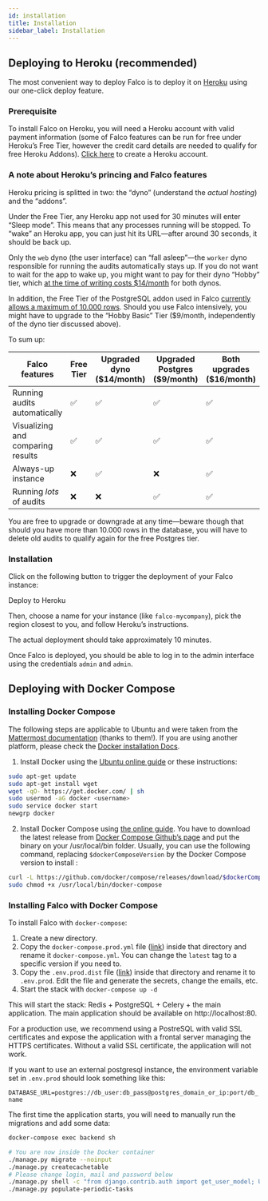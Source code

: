 ```yaml
---
id: installation
title: Installation
sidebar_label: Installation
---
```


## Deploying to Heroku (recommended)

The most convenient way to deploy Falco is to deploy it on [Heroku](https://heroku.com)
using our one-click deploy feature.

### Prerequisite

To install Falco on Heroku, you will need a Heroku account with valid payment information (some of Falco features can be run for free under Heroku’s Free Tier, however the credit card details are needed to qualify for free Heroku Addons). [Click here](https://signup.heroku.com) to create a Heroku account.

### A note about Heroku’s princing and Falco features

Heroku pricing is splitted in two: the “dyno” (understand the _actual hosting_) and the “addons”.

Under the Free Tier, any Heroku app not used for 30 minutes will enter “Sleep mode”. This means that any processes running will be stopped. To “wake” an Heroku app, you can just hit its URL—after around 30 seconds, it should be back up.

Only the `web` dyno (the user interface) can “fall asleep”—the `worker` dyno responsible for running the audits automatically stays up. If you do not want to wait for the app to wake up, you might want to pay for their dyno “Hobby” tier, which [at the time of writing costs $14/month](https://www.heroku.com/pricing) for both dynos.

In addition, the Free Tier of the PostgreSQL addon used in Falco [currently allows a maximum of 10.000 rows](https://elements.heroku.com/addons/heroku-postgresql). Should you use Falco intensively, you might have to upgrade to the “Hobby Basic” Tier ($9/month, independently of the dyno tier discussed above).

To sum up:

| Falco features                    | Free Tier | Upgraded dyno ($14/month) | Upgraded Postgres ($9/month) | Both upgrades ($16/month) |
| --------------------------------- | --------- | ------------------------- | ---------------------------- | ------------------------- |
| Running audits automatically      | ✅        | ✅                        | ✅                           | ✅                        |
| Visualizing and comparing results | ✅        | ✅                        | ✅                           | ✅                        |
| Always-up instance                | ❌        | ✅                        | ❌                           | ✅                        |
| Running _lots_ of audits          | ❌        | ❌                        | ✅                           | ✅                        |

You are free to upgrade or downgrade at any time—beware though that should you have more than 10.000 rows in the database, you will have to delete old audits to qualify again for the free Postgres tier.

### Installation

Click on the following button to trigger the deployment of your Falco instance:


<Link
  className="button button--primary button--lg"
  href={
    "https://heroku.com/deploy?template=https://github.com/theodo/falco/tree/1.2.0"
  }
  style={{ marginBottom: "20px" }}
>
  Deploy to Heroku
</Link>

Then, choose a name for your instance (like `falco-mycompany`), pick the region closest to you, and follow Heroku’s instructions.

The actual deployment should take approximately 10 minutes.

Once Falco is deployed, you should be able to log in to the admin interface using the credentials `admin` and `admin`.

## Deploying with Docker Compose

### Installing Docker Compose

The following steps are applicable to Ubuntu and were taken from the [Mattermost documentation](https://docs.mattermost.com/install/prod-docker.html) (thanks to them!).
If you are using another platform, please check the [Docker installation Docs](https://docs.docker.com/install/#supported-platforms).

1. Install Docker using the [Ubuntu online guide](https://docs.docker.com/installation/ubuntulinux/) or these instructions:

```bash
sudo apt-get update
sudo apt-get install wget
wget -qO- https://get.docker.com/ | sh
sudo usermod -aG docker <username>
sudo service docker start
newgrp docker
```

2. Install Docker Compose using [the online guide](https://docs.docker.com/compose/install/). You have to download the latest release from [Docker Compose Github’s page](https://github.com/docker/compose/releases/) and put the binary on your /usr/local/bin folder. Usually, you can use the following command, replacing `$dockerComposeVersion` by the Docker Compose version to install :

```bash
curl -L https://github.com/docker/compose/releases/download/$dockerComposeVersion/docker-compose-`uname -s`-`uname -m` > /usr/local/bin/docker-compose
sudo chmod +x /usr/local/bin/docker-compose
```

### Installing Falco with Docker Compose

To install Falco with `docker-compose`:

1. Create a new directory.
2. Copy the `docker-compose.prod.yml` file ([link](https://github.com/theodo/falco/blob/master/docker-compose.prod.yml)) inside that directory and rename it `docker-compose.yml`. You can change the `latest` tag to a specific version if you need to.
3. Copy the `.env.prod.dist` file ([link](https://github.com/theodo/falco/blob/master/.env.prod.dist)) inside that directory and rename it to `.env.prod`. Edit the file and generate the secrets, change the emails, etc.
4. Start the stack with `docker-compose up -d`

This will start the stack: Redis + PostgreSQL + Celery + the main application. The main application should be available on http://localhost:80.

For a production use, we recommend using a PostreSQL with valid SSL certificates and expose the application with a frontal server managing the HTTPS certificates.
Without a valid SSL certificate, the application will not work.

If you want to use an external postgresql instance, the environment variable set in `.env.prod` should look something like this:

`DATABASE_URL=postgres://db_user:db_pass@postgres_domain_or_ip:port/db_name`

The first time the application starts, you will need to manually run the migrations and add some data:

```sh
docker-compose exec backend sh

# You are now inside the Docker container
./manage.py migrate --noinput
./manage.py createcachetable
# Please change login, mail and password below
./manage.py shell -c "from django.contrib.auth import get_user_model; User = get_user_model(); User.objects.create_superuser('admin', 'yourmail@example.com', 'admin')"
./manage.py populate-periodic-tasks
```
